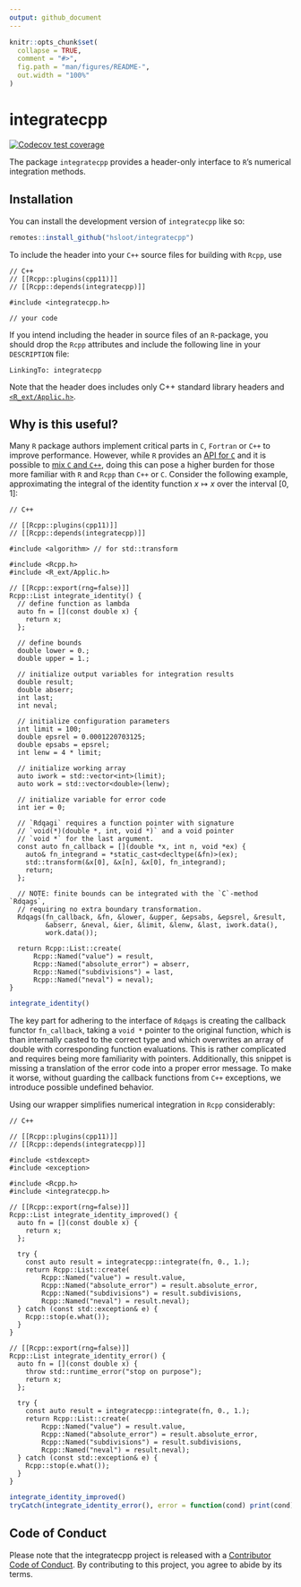 ```yaml
---
output: github_document
---
```


<!-- README.md is generated from README.Rmd. Please edit that file -->

```r
knitr::opts_chunk$set(
  collapse = TRUE,
  comment = "#>",
  fig.path = "man/figures/README-",
  out.width = "100%"
)
```

# integratecpp

<!-- badges: start -->
[![Codecov test coverage](https://codecov.io/gh/hsloot/integratecpp/branch/main/graph/badge.svg)](https://app.codecov.io/gh/hsloot/integratecpp?branch=main)
<!-- badges: end -->

The package `integratecpp` provides a header-only interface to `R`'s numerical integration methods.

## Installation

You can install the development version of `integratecpp` like so:

``` r
remotes::install_github("hsloot/integratecpp")
```

To include the header into your `C++` source files for building with `Rcpp`, use

```Rcpp
// C++
// [[Rcpp::plugins(cpp11)]]
// [[Rcpp::depends(integratecpp)]]

#include <integratecpp.h>

// your code
```

If you intend including the header in source files of an `R`-package, you should drop the `Rcpp`
attributes and include the following line in your `DESCRIPTION` file:

```batch
LinkingTo: integratecpp
```

Note that the header does includes only C++ standard library headers and [`<R_ext/Applic.h>`](https://github.com/wch/r-source/blob/trunk/src/include/R_ext/Applic.h).


## Why is this useful?

Many `R` package authors implement critical parts in `C`, `Fortran` or `C++` to improve performance.
However, while `R` provides an [API for `C`](https://cran.r-project.org/doc/manuals/r-release/R-exts.html#The-R-API) and it is possible to
[mix `C` and `C++`](https://isocpp.org/wiki/faq/mixing-c-and-cpp), doing this can pose a higher
burden for those more familiar with `R` and `Rcpp` than `C++` or `C`.
Consider the following example, approximating the integral of the identity function $x \mapsto x$ over the interval $[0, 1]$:

```Rcpp
// C++

// [[Rcpp::plugins(cpp11)]]
// [[Rcpp::depends(integratecpp)]]

#include <algorithm> // for std::transform

#include <Rcpp.h>
#include <R_ext/Applic.h>

// [[Rcpp::export(rng=false)]]
Rcpp::List integrate_identity() {
  // define function as lambda
  auto fn = [](const double x) {
    return x;
  };

  // define bounds
  double lower = 0.;
  double upper = 1.;

  // initialize output variables for integration results
  double result;
  double abserr;
  int last;
  int neval;

  // initialize configuration parameters
  int limit = 100;
  double epsrel = 0.0001220703125;
  double epsabs = epsrel;
  int lenw = 4 * limit;

  // initialize working array
  auto iwork = std::vector<int>(limit);
  auto work = std::vector<double>(lenw);

  // initialize variable for error code
  int ier = 0;

  // `Rdqagi` requires a function pointer with signature
  // `void(*)(double *, int, void *)` and a void pointer
  // `void *` for the last argument.
  const auto fn_callback = [](double *x, int n, void *ex) {
    auto& fn_integrand = *static_cast<decltype(&fn)>(ex);
    std::transform(&x[0], &x[n], &x[0], fn_integrand);
    return;
  };

  // NOTE: finite bounds can be integrated with the `C`-method `Rdqags`,
  // requiring no extra boundary transformation.
  Rdqags(fn_callback, &fn, &lower, &upper, &epsabs, &epsrel, &result,
         &abserr, &neval, &ier, &limit, &lenw, &last, iwork.data(),
         work.data());

  return Rcpp::List::create(
      Rcpp::Named("value") = result,
      Rcpp::Named("absolute_error") = abserr,
      Rcpp::Named("subdivisions") = last,
      Rcpp::Named("neval") = neval);
}
```

```r
integrate_identity()
```

The key part for adhering to the interface of `Rdqags` is creating the callback functor
`fn_callback`, taking a `void *` pointer to the original function, which is than internally casted
to the correct type and which overwrites an array of double with corresponding function evaluations.
This is rather complicated and requires being more familiarity with pointers.
Additionally, this snippet is missing a translation of the error code into a proper error message.
To make it worse, without guarding the callback functions from `C++` exceptions, we introduce
possible undefined behavior.

Using our wrapper simplifies numerical integration in `Rcpp` considerably:

```Rcpp
// C++

// [[Rcpp::plugins(cpp11)]]
// [[Rcpp::depends(integratecpp)]]

#include <stdexcept>
#include <exception>

#include <Rcpp.h>
#include <integratecpp.h>

// [[Rcpp::export(rng=false)]]
Rcpp::List integrate_identity_improved() {
  auto fn = [](const double x) {
    return x;
  };

  try {
    const auto result = integratecpp::integrate(fn, 0., 1.);
    return Rcpp::List::create(
        Rcpp::Named("value") = result.value,
        Rcpp::Named("absolute_error") = result.absolute_error,
        Rcpp::Named("subdivisions") = result.subdivisions,
        Rcpp::Named("neval") = result.neval);
  } catch (const std::exception& e) {
    Rcpp::stop(e.what());
  }
}

// [[Rcpp::export(rng=false)]]
Rcpp::List integrate_identity_error() {
  auto fn = [](const double x) {
    throw std::runtime_error("stop on purpose");
    return x;
  };

  try {
    const auto result = integratecpp::integrate(fn, 0., 1.);
    return Rcpp::List::create(
        Rcpp::Named("value") = result.value,
        Rcpp::Named("absolute_error") = result.absolute_error,
        Rcpp::Named("subdivisions") = result.subdivisions,
        Rcpp::Named("neval") = result.neval);
  } catch (const std::exception& e) {
    Rcpp::stop(e.what());
  }
}
```

```r
integrate_identity_improved()
tryCatch(integrate_identity_error(), error = function(cond) print(cond))
```

## Code of Conduct

Please note that the integratecpp project is released with a [Contributor Code of Conduct](https://contributor-covenant.org/version/2/0/CODE_OF_CONDUCT.html). By contributing to this project, you agree to abide by its terms.
